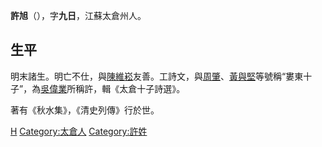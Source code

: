 '''許旭'''（{{bd|?||?||}}），字'''九日'''，江蘇太倉州人。

== 生平 ==
明末諸生。明亡不仕，與[[陳維崧|陳維崧]]友善。工詩文，與[[周肇|周肇]]、[[黃與堅|黃與堅]]等號稱“婁東十子”，為[[吳偉業|吳偉業]]所稱許，輯《太倉十子詩選》。

著有《秋水集》，《清史列傳》行於世。

{{明朝人物小作品}}
{{太倉十子}}
{{DEFAULTSORT:X}}
[[Category:明朝作家|H]]
[[Category:太倉人|Category:太倉人]]
[[Category:許姓|Category:許姓]]